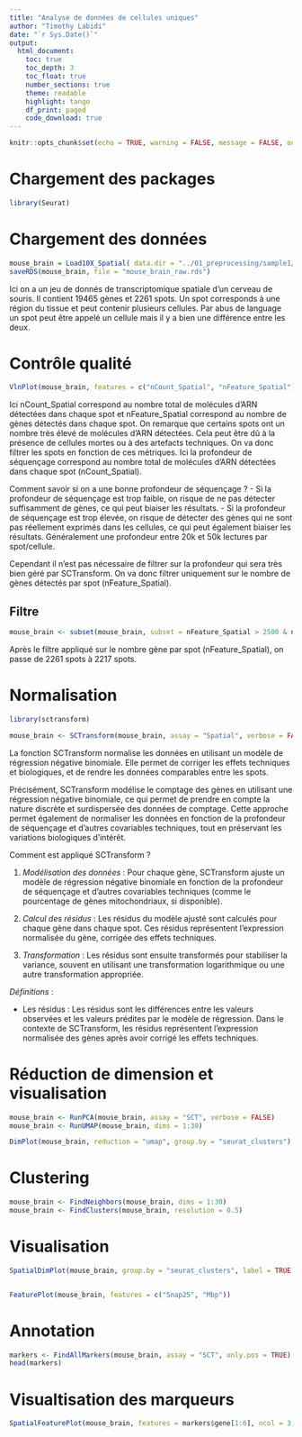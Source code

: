 ```yaml
---
title: "Analyse de données de cellules uniques"
author: "Timothy Labidi"
date: "`r Sys.Date()`"
output: 
  html_document:
    toc: true
    toc_depth: 3
    toc_float: true
    number_sections: true
    theme: readable
    highlight: tango
    df_print: paged
    code_download: true
---
```

```r
knitr::opts_chunk$set(echo = TRUE, warning = FALSE, message = FALSE, out.width = 14, out.height = 12)
```

# Chargement des packages
```r
library(Seurat)

```



# Chargement des données 
```r

mouse_brain = Load10X_Spatial( data.dir = "../01_preprocessing/sample1/outs/", assay = "Spatial", slice = "slice1")
saveRDS(mouse_brain, file = "mouse_brain_raw.rds")

```
Ici on a un jeu de donnés de transcriptomique spatiale d'un cerveau de souris. Il contient 19465 gènes et 2261 spots. Un spot corresponds à une région du tissue et peut contenir plusieurs cellules. Par abus de language un spot peut être appelé un cellule mais il y a bien une différence entre les deux.

# Contrôle qualité 
```r

VlnPlot(mouse_brain, features = c("nCount_Spatial", "nFeature_Spatial"), ncol = 2)
```
Ici nCount_Spatial correspond au nombre total de molécules d'ARN détectées dans chaque spot et nFeature_Spatial correspond au nombre de gènes détectés dans chaque spot. On remarque que certains spots ont un nombre très élevé de molécules d'ARN détectées. Cela peut être dû à la présence de cellules mortes ou à des artefacts techniques. On va donc filtrer les spots en fonction de ces métriques. Ici la profondeur de séquençage correspond au nombre total de molécules d'ARN détectées dans chaque spot (nCount_Spatial).

Comment savoir si on a une bonne profondeur de séquençage ?
- Si la profondeur de séquençage est trop faible, on risque de ne pas détecter suffisamment de gènes, ce qui peut biaiser les résultats.
- Si la profondeur de séquençage est trop élevée, on risque de détecter des gènes qui ne sont pas réellement exprimés dans les cellules, ce qui peut également biaiser les résultats.
Généralement une profondeur entre 20k et 50k lectures par spot/cellule. 

Cependant il n'est pas nécessaire de filtrer sur la profondeur qui sera très bien géré par SCTransform. On va donc filtrer uniquement sur le nombre de gènes détectés par spot (nFeature_Spatial).


## Filtre 
```r
mouse_brain <- subset(mouse_brain, subset = nFeature_Spatial > 2500 & nFeature_Spatial < 7800)

```
Après le filtre appliqué sur le nombre gène par spot (nFeature_Spatial), on passe de 2261 spots à 2217 spots.


# Normalisation 

```r
library(sctransform)

mouse_brain <- SCTransform(mouse_brain, assay = "Spatial", verbose = FALSE)

```


La fonction SCTransform normalise les données en utilisant un modèle de régression négative binomiale. Elle permet de corriger les effets techniques et biologiques, et de rendre les données comparables entre les spots. 

Précisément, SCTransform modélise le comptage des gènes en utilisant une régression négative binomiale, ce qui permet de prendre en compte la nature discrète et surdispersée des données de comptage. Cette approche permet également de normaliser les données en fonction de la profondeur de séquençage et d'autres covariables techniques, tout en préservant les variations biologiques d'intérêt.

Comment est appliqué SCTransform ?

1. *Modélisation des données* : Pour chaque gène, SCTransform ajuste un modèle de régression négative binomiale en fonction de la profondeur de séquençage et d'autres covariables techniques (comme le pourcentage de gènes mitochondriaux, si disponible).

2. *Calcul des résidus* : Les résidus du modèle ajusté sont calculés pour chaque gène dans chaque spot. Ces résidus représentent l'expression normalisée du gène, corrigée des effets techniques.

3. *Transformation* : Les résidus sont ensuite transformés pour stabiliser la variance, souvent en utilisant une transformation logarithmique ou une autre transformation appropriée.

*Définitions* :

- Les résidus : Les résidus sont les différences entre les valeurs observées et les valeurs prédites par le modèle de régression. Dans le contexte de SCTransform, les résidus représentent l'expression normalisée des gènes après avoir corrigé les effets techniques.



# Réduction de dimension et visualisation
```r
mouse_brain <- RunPCA(mouse_brain, assay = "SCT", verbose = FALSE)
mouse_brain <- RunUMAP(mouse_brain, dims = 1:30)

```
```r
DimPlot(mouse_brain, reduction = "umap", group.by = "seurat_clusters")
```


# Clustering 

```r
mouse_brain <- FindNeighbors(mouse_brain, dims = 1:30)
mouse_brain <- FindClusters(mouse_brain, resolution = 0.5)
```

# Visualisation
```r
SpatialDimPlot(mouse_brain, group.by = "seurat_clusters", label = TRUE ,pt.size.factor = 3, label.size = 3)


FeaturePlot(mouse_brain, features = c("Snap25", "Mbp"))

```
# Annotation 

```r
markers <- FindAllMarkers(mouse_brain, assay = "SCT", only.pos = TRUE)
head(markers)
```
# Visualtisation des marqueurs
```r
SpatialFeaturePlot(mouse_brain, features = markers$gene[1:6], ncol = 3, pt.size.factor = 3)

```
























